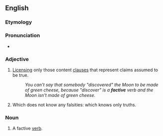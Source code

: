 ==English==

===Etymology===
{{suffix|fact|ive|lang=en}}

===Pronunciation===
* {{rhymes|æktɪv|lang=en}}

===Adjective===
{{en-adj|-}}

# {{lb|en|grammar|of a verb}} [[license|Licensing]] only those content [[clause]]s that represent claims assumed to be true.
#: ''You can't say that somebody "discovered" the Moon to be made of green cheese, because "discover" is a '''factive''' verb and the Moon isn't made of green cheese.''
# {{lb|en|epistemology|of a knowing agent}} Which does not know any falsities: which knows only truths.

===Noun===
{{en-noun}}

# {{lb|en|grammar}} A factive [[verb]].